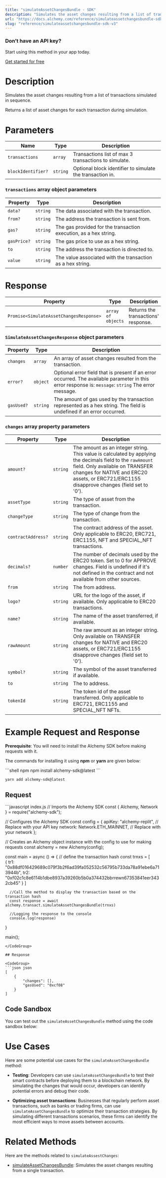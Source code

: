 ```yaml
---
title: "simulateAssetChangesBundle - SDK"
description: "Simulates the asset changes resulting from a list of transactions simulated in sequence. Returns a list of asset changes for each transaction during simulation."
url: "https://docs.alchemy.com/reference/simulateassetchangesbundle-sdk-v3"
slug: "reference/simulateassetchangesbundle-sdk-v3"
---
```


### Don’t have an API key?

Start using this method in your app today.

[Get started for free](https://dashboard.alchemy.com/signup/?a=estimateGas)

# Description

Simulates the asset changes resulting from a list of transactions simulated in sequence.

Returns a list of asset changes for each transaction during simulation.

# Parameters

| Name               | Type     | Description                                               |
| ------------------ | -------- | --------------------------------------------------------- |
| `transactions`     | `array`  | Transactions list of max 3 transactions to simulate.      |
| `blockIdentifier?` | `string` | Optional block identifier to simulate the transaction in. |

### `transactions` array object parameters

| Property    | Type     | Description                                                      |
| ----------- | -------- | ---------------------------------------------------------------- |
| `data?`     | `string` | The data associated with the transaction.                        |
| `from?`     | `string` | The address the transaction is sent from.                        |
| `gas?`      | `string` | The gas provided for the transaction execution, as a hex string. |
| `gasPrice?` | `string` | The gas price to use as a hex string.                            |
| `to`        | `string` | The address the transaction is directed to.                      |
| `value`     | `string` | The value associated with the transaction as a hex string.       |

# Response

| Property                                | Type               | Description                         |
| --------------------------------------- | ------------------ | ----------------------------------- |
| `Promise<SimulateAssetChangesResponse>` | `array of objects` | Returns the transactions' response. |

### `SimulateAssetChangesResponse` object parameters

| Property   | Type     | Description                                                                                                                                          |
| ---------- | -------- | ---------------------------------------------------------------------------------------------------------------------------------------------------- |
| `changes`  | `array`  | An array of asset changes resulted from the transaction.                                                                                             |
| `error?`   | `object` | Optional error field that is present if an error occurred. The available parameter in this error response is: `message`: `string` The error message. |
| `gasUsed?` | `string` | The amount of gas used by the transaction represented as a hex string. The field is undefined if an error occurred.                                  |

### `changes` array property parameters

| Property           | Type     | Description                                                                                                                                                                                                                                 |
| ------------------ | -------- | ------------------------------------------------------------------------------------------------------------------------------------------------------------------------------------------------------------------------------------------- |
| `amount?`          | `string` | The amount as an integer string. This value is calculated by applying the decimals field to the `rawAmount` field. Only available on TRANSFER changes for NATIVE and ERC20 assets, or ERC721/ERC1155 disapprove changes (field set to '0'). |
| `assetType`        | `string` | The type of asset from the transaction.                                                                                                                                                                                                     |
| `changeType`       | `string` | The type of change from the transaction.                                                                                                                                                                                                    |
| `contractAddress?` | `string` | The contract address of the asset. Only applicable to ERC20, ERC721, ERC1155, NFT and SPECIAL\_NFT transactions.                                                                                                                            |
| `decimals?`        | `number` | The number of decimals used by the ERC20 token. Set to 0 for APPROVE changes. Field is undefined if it's not defined in the contract and not available from other sources.                                                                  |
| `from`             | `string` | The from address.                                                                                                                                                                                                                           |
| `logo?`            | `string` | URL for the logo of the asset, if available. Only applicable to ERC20 transactions.                                                                                                                                                         |
| `name?`            | `string` | The name of the asset transferred, if available.                                                                                                                                                                                            |
| `rawAmount`        | `string` | The raw amount as an integer string. Only available on TRANSFER changes for NATIVE and ERC20 assets, or ERC721/ERC1155 disapprove changes (field set to '0').                                                                               |
| `symbol?`          | `string` | The symbol of the asset transferred if available.                                                                                                                                                                                           |
| `to`               | `string` | The to address.                                                                                                                                                                                                                             |
| `tokenId`          | `string` | The token id of the asset transferred. Only applicable to ERC721, ERC1155 and SPECIAL\_NFT NFTs.                                                                                                                                            |

# Example Request and Response

**Prerequisite**: You will need to install the Alchemy SDK before making requests with it.

The commands for installing it using **npm** or **yarn** are given below:

<CodeGroup>
  ```shell npm
  npm install alchemy-sdk@latest
  ```

  ```shell yarn
  yarn add alchemy-sdk@latest
  ```
</CodeGroup>

## Request

<CodeGroup>
  ```javascript index.js
  // Imports the Alchemy SDK
  const { Alchemy, Network } = require("alchemy-sdk");

  // Configures the Alchemy SDK
  const config = {
      apiKey: "alchemy-replit", // Replace with your API key
      network: Network.ETH_MAINNET, // Replace with your network
  };

  // Creates an Alchemy object instance with the config to use for making requests
  const alchemy = new Alchemy(config);

  const main = async () => {
      // define the transaction hash
      const trnxs = 
        [   
          {
            tr1: "0x88df016429689c079f3b2f6ad39fa052532c56795b733da78a91ebe6a713944b",
            tr2: "0xf02c1c8e6114b1dbe8937a39260b5b0a374432bbrrewn67353841eer3432cb45"
          }
  			]

      //Call the method to display the transaction based on the transaction hash
      const response = await alchemy.transact.simulateAssetChangesBundle(trnxs)

      //Logging the response to the console
      console.log(response)
  }

  main();
  ```
</CodeGroup>

## Response

<CodeGroup>
  ```json json
  [
      {
          "changes": [],
          "gasUsed": "0xcf08"
      }
  ]
  ```
</CodeGroup>

## Code Sandbox

You can test out the `simulateAssetChangesBundle` method using the code sandbox below:

# Use Cases

Here are some potential use cases for the `simulateAssetChangesBundle` method:

* **Testing**: Developers can use `simulateAssetChangesBundle` to test their smart contracts before deploying them to a blockchain network. By simulating the changes that would occur, developers can identify potential errors and debug their code.

* **Optimizing asset transactions**: Businesses that regularly perform asset transactions, such as banks or trading firms, can use `simulateAssetChangesBundle` to optimize their transaction strategies. By simulating different transactions scenarios, these firms can identify the most efficient ways to move assets between accounts.

# Related Methods

Here are the methods related to `simulateAssestChanges`:

* [simulateAssetChangesBundle](/reference/simulateassetchanges-sdk): Simulates the asset changes resulting from a single transaction.
